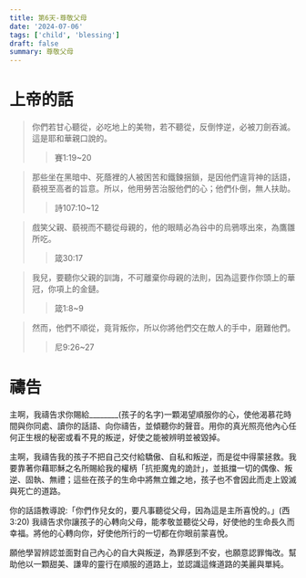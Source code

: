 ```yaml
---
title: 第6天-尊敬父母
date: '2024-07-06'
tags: ['child', 'blessing']
draft: false
summary: 尊敬父母
---
```


# 上帝的話

> 你們若甘心聽從，必吃地上的美物，若不聽從，反倒悖逆，必被刀劍吞滅。這是耶和華親口說的。
>> 賽1:19~20

> 那些坐在黑暗中、死蔭裡的人被困苦和鐵鍊捆鎖，是因他們違背神的話語，藐視至高者的旨意。所以，他用勞苦治服他們的心；他們仆倒，無人扶助。
>> 詩107:10~12

> 戲笑父親、藐視而不聽從母親的，他的眼睛必為谷中的烏鴉啄出來，為鷹雛所吃。
>> 箴30:17

> 我兒，要聽你父親的訓誨，不可離棄你母親的法則，因為這要作你頭上的華冠，你項上的金鏈。
>> 箴1:8~9

> 然而，他們不順從，竟背叛你，所以你將他們交在敵人的手中，磨難他們。
>> 尼9:26~27

# 禱告

主啊，我禱告求你賜給________(孩子的名字)一顆渴望順服你的心，使他渴慕花時間與你同處、讀你的話語、向你禱告，並傾聽你的聲音。用你的真光照亮他內心任何正生根的秘密或看不見的叛逆，好使之能被辨明並被毀掉。

主啊，我禱告我的孩子不把自己交付給驕傲、自私和叛逆，而是從中得蒙拯救。我要靠著你藉耶穌之名所賜給我的權柄「抗拒魔鬼的詭計」，並抵擋一切的偶像、叛逆、固執、無禮；這些在孩子的生命中將無立錐之地，孩子也不會因此而走上毀滅與死亡的道路。

你的話語教導說:「你們作兒女的，要凡事聽從父母，因為這是主所喜悅的。」(西3:20) 我禱告求你讓孩子的心轉向父母，能孝敬並聽從父母，好使他的生命長久而幸福。將他的心轉向你，好使他所行的一切都在你眼前蒙喜悅。

願他學習辨認並面對自己內心的自大與叛逆，為罪感到不安，也願意認罪悔改。幫助他以一顆甜美、謙卑的靈行在順服的道路上，並認識這條道路的美麗與單純。
